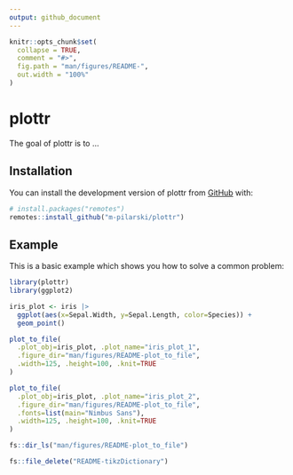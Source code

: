 ```yaml
---
output: github_document
---
```


<!-- README.md is generated from README.Rmd. Please edit that file -->

```r
knitr::opts_chunk$set(
  collapse = TRUE,
  comment = "#>",
  fig.path = "man/figures/README-",
  out.width = "100%"
)
```

# plottr

<!-- badges: start -->
<!-- badges: end -->

The goal of plottr is to ...

## Installation

You can install the development version of plottr from [GitHub](https://github.com/) with:

``` r
# install.packages("remotes")
remotes::install_github("m-pilarski/plottr")
```

## Example

This is a basic example which shows you how to solve a common problem:

```r
library(plottr)
library(ggplot2)

iris_plot <- iris |> 
  ggplot(aes(x=Sepal.Width, y=Sepal.Length, color=Species)) + 
  geom_point()

plot_to_file(
  .plot_obj=iris_plot, .plot_name="iris_plot_1", 
  .figure_dir="man/figures/README-plot_to_file", 
  .width=125, .height=100, .knit=TRUE
)
```
```r
plot_to_file(
  .plot_obj=iris_plot, .plot_name="iris_plot_2", 
  .figure_dir="man/figures/README-plot_to_file", 
  .fonts=list(main="Nimbus Sans"),
  .width=125, .height=100, .knit=TRUE
)
```
```r
fs::dir_ls("man/figures/README-plot_to_file")
```
```r
fs::file_delete("README-tikzDictionary")
```

